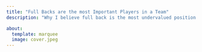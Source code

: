 ```yaml
---
title: "Full Backs are the most Important Players in a Team"
description: "Why I believe full back is the most undervalued position in football"

about: 
  template: marquee
  image: cover.jpeg
---
```

